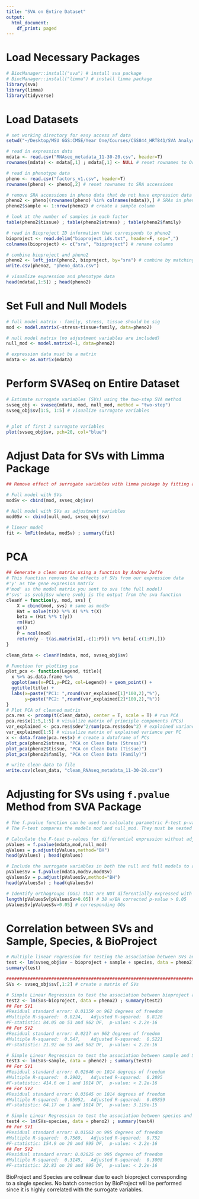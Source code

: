```yaml
---
title: "SVA on Entire Dataset"
output:
  html_document:
    df_print: paged
---
```


# Load Necessary Packages
```r
# BiocManager::install("sva") # install sva package
# BiocManager::install("limma") # install limma package
library(sva)
library(limma)
library(tidyverse)
```

# Load Datasets
```r
# set working directory for easy access af data
setwd("~/Desktop/MSU GGS:CMSE/Year One/Courses/CSS844_HRT841/SVA Analysis/") 

# read in expression data
mdata <- read.csv("RNAseq_metadata_11-30-20.csv", header=T) 
rownames(mdata) <- mdata[,1] ; mdata[,1] <- NULL # reset rownames to Orthogroup columns

# read in phenotype data
pheno <- read.csv("factors_v1.csv", header=T) 
rownames(pheno) <- pheno[,2] # reset rownames to SRA accessions

# remove SRA accessions in pheno data that do not have expression data
pheno2 <- pheno[(rownames(pheno) %in% colnames(mdata)),] # SRAs in pheno that match mdata
pheno2$sample <- 1:nrow(pheno2) # create a sample column

# look at the number of samples in each factor
table(pheno2$tissue) ; table(pheno2$stress) ; table(pheno2$family)

# read in Bioproject ID information that corresponds to pheno2
bioproject <- read.delim("bioproject_ids.txt", header=F, sep=",")
colnames(bioproject) <- c("sra", "bioproject") # rename columns

# combine bioproject and pheno2
pheno2 <- left_join(pheno2, bioproject, by="sra") # combine by matching sra columns
write.csv(pheno2, "pheno_data.csv")

# visualize expression and phenotype data
head(mdata[,1:5]) ; head(pheno2)
```

# Set Full and Null Models
```r
# full model matrix - family, stress, tissue should be sig
mod <- model.matrix(~stress+tissue+family, data=pheno2)

# null model matrix (no adjustment variables are included)
null_mod <- model.matrix(~1, data=pheno2)

# expression data must be a matrix
mdata <- as.matrix(mdata)
```

# Perform SVASeq on Entire Dataset
```r
# Estimate surrogate variables (SVs) using the two-step SVA method
svseq_obj <- svaseq(mdata, mod, null_mod, method = "two-step")
svseq_obj$sv[1:5, 1:5] # visualize surrogate variables


# plot of first 2 surrogate variables
plot(svseq_obj$sv, pch=20, col="blue")
```

# Adjust Data for SVs with Limma Package
```r
## Remove effect of surrogate variables with limma package by fitting a linear model with surrogate variables included

# Full model with SVs
modSv <- cbind(mod, svseq_obj$sv)

# Null model with SVs as adjustment variables
mod0Sv <- cbind(null_mod, svseq_obj$sv) 

# linear model
fit <- lmFit(mdata, modSv) ; summary(fit)
```

# PCA
```r
## Generate a clean matrix using a function by Andrew Jaffe
# This function removes the effects of SVs from our expression data
#'y' as the gene expresion matrix
#'mod' as the model matrix you sent to sva (the full model)
#'svs' as svobj$sv where svobj is the output from the sva function
cleanY = function(y, mod, svs) {
    X = cbind(mod, svs) # same as modSv
    Hat = solve(t(X) %*% X) %*% t(X)
    beta = (Hat %*% t(y))
    rm(Hat)
    gc()
    P = ncol(mod)
    return(y - t(as.matrix(X[,-c(1:P)]) %*% beta[-c(1:P),]))
}

clean_data <- cleanY(mdata, mod, svseq_obj$sv)

# Function for plotting pca
plot_pca <- function(Legend, title){
  x %>% as.data.frame %>%
  ggplot(aes(x=PC1,y=PC2, col=Legend)) + geom_point() + 
  ggtitle(title) +
  labs(x=paste("PC1: ",round(var_explained[1]*100,2),"%"),
       y=paste("PC2: ",round(var_explained[2]*100,2),"%"))
}
# Plot PCA of cleaned matrix
pca.res <- prcomp(t(clean_data), center = T, scale = T) # run PCA
pca.res$x[1:5,1:5] # visualize matrix of principle components (PCs)
var_explained <- pca.res$sdev^2/sum(pca.res$sdev^2) # explained variance for each PC
var_explained[1:5] # visualize matrix of explained variance per PC
x <- data.frame(pca.res$x) # create a dataframe of PCs
plot_pca(pheno2$stress, "PCA on Clean Data (Stress)")
plot_pca(pheno2$tissue, "PCA on Clean Data (Tissue)")
plot_pca(pheno2$family, "PCA on Clean Data (Family)")

# write clean data to file
write.csv(clean_data, "clean_RNAseq_metadata_11-30-20.csv")
```

# Adjusting for SVs using `f.pvalue` Method from SVA Package
```r
# The f.pvalue function can be used to calculate parametric F-test p-values for each row of a data matrix
# The F-test compares the models mod and null_mod. They must be nested models, so all of the variables in null_mod must appear in mod.

# Calculate the F-test p-values for differential expression without adjusting for surrogate variables
pValues = f.pvalue(mdata,mod,null_mod)
qValues = p.adjust(pValues,method="BH")
head(pValues) ; head(qValues)

# Include the surrogate variables in both the null and full models to adjust for the surrogate variables by treating them as adjustment variables that must be included in both models. 
pValuesSv = f.pvalue(mdata,modSv,mod0Sv)
qValuesSv = p.adjust(pValuesSv,method="BH")
head(pValuesSv) ; head(qValuesSv)

# Identify orthogroups (OGs) that are NOT diferentially expressed with respect to stress + tissue + family
length(pValuesSv[pValuesSv>0.05]) # 38 w/BH corrected p-value > 0.05
pValuesSv[pValuesSv>0.05] # corresponding OGs
```

# Correlation between SVs and Sample, Species, & BioProject
```r
# Multiple linear regression for testing the association between SVs and 3 batch variables: bioproject, sample, and species
test <- lm(svseq_obj$sv ~ bioproject + sample + species, data = pheno2)
summary(test)

########################################################################
SVs <- svseq_obj$sv[,1:2] # create a matrix of SVs

# Simple Linear Regression to test the association between bioproject and SVs
test2 <- lm(SVs~bioproject, data = pheno2) ; summary(test2)
## For SV1
#Residual standard error: 0.01359 on 962 degrees of freedom
#Multiple R-squared:  0.8224,	Adjusted R-squared:  0.8126 
#F-statistic: 84.05 on 53 and 962 DF,  p-value: < 2.2e-16
## For SV2
#Residual standard error: 0.0217 on 962 degrees of freedom
#Multiple R-squared:  0.547,	Adjusted R-squared:  0.5221 
#F-statistic: 21.92 on 53 and 962 DF,  p-value: < 2.2e-16

# Simple Linear Regression to test the association between sample and SVs
test3 <- lm(SVs~sample, data = pheno2) ; summary(test3)
## For SV1
#Residual standard error: 0.02646 on 1014 degrees of freedom
#Multiple R-squared:  0.2902,	Adjusted R-squared:  0.2895 
#F-statistic: 414.6 on 1 and 1014 DF,  p-value: < 2.2e-16
## For SV2
#Residual standard error: 0.03045 on 1014 degrees of freedom
#Multiple R-squared:  0.05952,	Adjusted R-squared:  0.05859 
#F-statistic: 64.17 on 1 and 1014 DF,  p-value: 3.119e-15

# Simple Linear Regression to test the association between species and SVs
test4 <- lm(SVs~species, data = pheno2) ; summary(test4)
## For SV1
#Residual standard error: 0.01563 on 995 degrees of freedom
#Multiple R-squared:  0.7569,	Adjusted R-squared:  0.752 
#F-statistic: 154.9 on 20 and 995 DF,  p-value: < 2.2e-16
## For SV2
#Residual standard error: 0.02625 on 995 degrees of freedom
#Multiple R-squared:  0.3145,	Adjusted R-squared:  0.3008 
#F-statistic: 22.83 on 20 and 995 DF,  p-value: < 2.2e-16
```
BioProject and Species are colinear due to each bioproject corresponding to a single species. No batch correction by BioProject will be performed since it is highly correlated with the surrogate variables.
